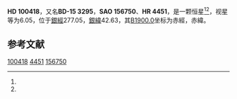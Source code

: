 {{Starbox begin
| name = HD 100418
}}
{{Starbox observe
| epoch = [[J2000.0|J2000.0]]
| constell = {{星座名待查}}<ref name=SIMBAD>{{cite web
 | url=http://simbad.u-strasbg.fr/simbad/sim-id?Ident=HR+4451
 | title=Pulsating variable Star
 | publisher=Centre de Données astronomiques de Strasbourg
 | work=SIMBAD
 | accessdate=2012-07-13
 | archive-date=2019-08-08
 | archive-url=https://web.archive.org/web/20190808194325/http://simbad.u-strasbg.fr/simbad/sim-id?Ident=HR+4451
 | dead-url=no
 }}</ref><ref name=DATA>{{cite web
 | url=http://vizier.u-strasbg.fr/viz-bin/VizieR-5?-out.add=.&-source=5050&-corr=PK=HR&-out.max=9999&HR=4451
 | title=VizieR Detailed Page
 | accessdate=2012-07-13
 | archive-date=2016-03-05
 | archive-url=https://web.archive.org/web/20160305001037/http://vizier.u-strasbg.fr/viz-bin/VizieR-5?-out.add=.&-source=5050&-corr=PK=HR&-out.max=9999&HR=4451
 | dead-url=no
 }}</ref>
| 星官 = 
| ra = {{RA|11|33|14.6}}<ref name=SIMBAD /><ref name=DATA />
| dec = {{DEC|-16|16|50}}<ref name=SIMBAD /><ref name=DATA />
| appmag_v = 6.05<ref name=SIMBAD /><ref name=DATA />
}}
{{Starbox character
| class = F9III<ref name=SIMBAD /><ref name=DATA />
| b-v = 0.6<ref name=SIMBAD /><ref name=DATA />
| u-b = <ref name=SIMBAD /><ref name=DATA />
| r-i = <ref name=SIMBAD /><ref name=DATA />
| variable = 
}}
{{Starbox astrometry
| radial_v = 
| prop_mo_ra = -4
| parallax = 
| p_error = 
}}
{{Starbox catalog
| names =BD-15 3295，[[SAO星表|SAO]] 156750，[[HD星表|HD]] 100418，[[HR星表|HR]] 4451}}
{{Starbox reference |Simbad=HR+4451}}
{{Starbox end}}

'''HD 100418'''，又名'''BD-15 3295'''，'''SAO 156750'''、'''HR 4451'''，是一颗恒星<ref name=SIMBAD /><ref name=DATA />，视星等为6.05，位于[[銀道座標系|銀經]]277.05，[[銀道座標系|銀緯]]42.63，其[[B1900.0|B1900.0]]坐标为赤經{{RA|11|28|12.2}}，赤緯{{DEC|-15|42.63|37}}。

== 参考文献 ==
{{reflist}}

{{star-stub}}

[[Category:HD和HDE天體|100418]]
[[Category:HR天體|4451]]
[[Category:SAO天體|156750]]